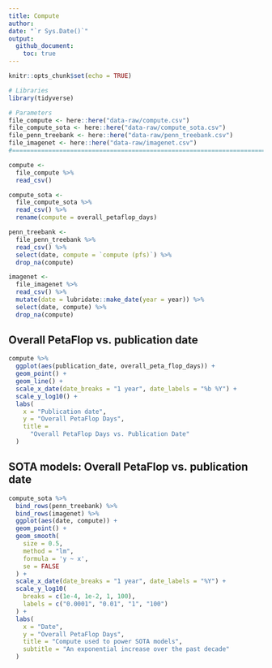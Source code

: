 ```yaml
---
title: Compute
author: 
date: "`r Sys.Date()`"
output: 
  github_document:
    toc: true
---
```


```r
knitr::opts_chunk$set(echo = TRUE)
```

```r
# Libraries
library(tidyverse)

# Parameters
file_compute <- here::here("data-raw/compute.csv")
file_compute_sota <- here::here("data-raw/compute_sota.csv")
file_penn_treebank <- here::here("data-raw/penn_treebank.csv")
file_imagenet <- here::here("data-raw/imagenet.csv")
#===============================================================================

compute <-
  file_compute %>% 
  read_csv()

compute_sota <-
  file_compute_sota %>% 
  read_csv() %>% 
  rename(compute = overall_petaflop_days)

penn_treebank <-
  file_penn_treebank %>% 
  read_csv() %>% 
  select(date, compute = `compute (pfs)`) %>% 
  drop_na(compute)

imagenet <-
  file_imagenet %>% 
  read_csv() %>% 
  mutate(date = lubridate::make_date(year = year)) %>% 
  select(date, compute) %>% 
  drop_na(compute)
```

## Overall PetaFlop vs. publication date

```r
compute %>% 
  ggplot(aes(publication_date, overall_peta_flop_days)) +
  geom_point() +
  geom_line() +
  scale_x_date(date_breaks = "1 year", date_labels = "%b %Y") +
  scale_y_log10() +
  labs(
    x = "Publication date",
    y = "Overall PetaFlop Days",
    title = 
      "Overall PetaFlop Days vs. Publication Date"
  )
```

## SOTA models: Overall PetaFlop vs. publication date 

```r
compute_sota %>% 
  bind_rows(penn_treebank) %>% 
  bind_rows(imagenet) %>% 
  ggplot(aes(date, compute)) +
  geom_point() +
  geom_smooth(
    size = 0.5,
    method = "lm", 
    formula = 'y ~ x',
    se = FALSE
  ) +
  scale_x_date(date_breaks = "1 year", date_labels = "%Y") +
  scale_y_log10(
    breaks = c(1e-4, 1e-2, 1, 100),
    labels = c("0.0001", "0.01", "1", "100")
  ) +
  labs(
    x = "Date",
    y = "Overall PetaFlop Days",
    title = "Compute used to power SOTA models",
    subtitle = "An exponential increase over the past decade"
  )
```



